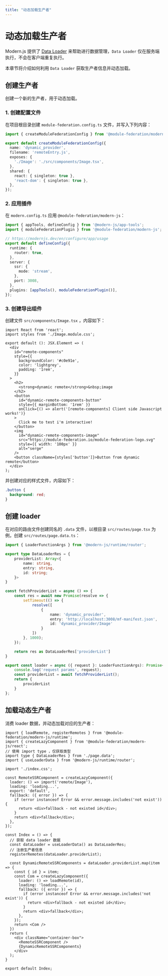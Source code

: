 ```yaml
---
title: "动态加载生产者"
---
```


# 动态加载生产者

Modern.js 提供了 [Data Loader](https://modernjs.dev/guides/basic-features/data/data-fetch.html#data-loader%E6%8E%A8%E8%8D%90) 来帮助进行数据管理，`Data Loader` 仅在服务端执行，不会在客户端重复执行。

本章节将介绍如何利用 `Data Loader` 获取生产者信息并动态加载。

## 创建生产者

创建一个新的生产者，用于动态加载。

### 1. 创建配置文件

在项目根目录创建 `module-federation.config.ts` 文件，并写入下列内容：

```ts title='module-federation.config.ts'
import { createModuleFederationConfig } from '@module-federation/modern-js';

export default createModuleFederationConfig({
  name: 'dynamic_provider',
  filename: 'remoteEntry.js',
  exposes: {
    './Image': './src/components/Image.tsx',
  },
  shared: {
    react: { singleton: true },
    'react-dom': { singleton: true },
  },
});
```

### 2. 应用插件

在 `modern.config.ts` 应用 `@module-federation/modern-js`：

```ts title='modern.config.ts'
import { appTools, defineConfig } from '@modern-js/app-tools';
import { moduleFederationPlugin } from '@module-federation/modern-js';

// https://modernjs.dev/en/configure/app/usage
export default defineConfig({
  runtime: {
    router: true,
  },
  server: {
    ssr: {
      mode: 'stream',
    },
    port: 3008,
  },
  plugins: [appTools(), moduleFederationPlugin()],
});
```

### 3. 创建导出组件

创建文件 `src/components/Image.tsx` ，内容如下：

```tsx title='Image.tsx'
import React from 'react';
import styles from './Image.module.css';

export default (): JSX.Element => (
  <div
    id="remote-components"
    style={{
      backgroundColor: '#c0e91e',
      color: 'lightgrey',
      padding: '1rem',
    }}
  >
    <h2>
      <strong>dynamic remote</strong>&nbsp;image
    </h2>
    <button
      id="dynamic-remote-components-button"
      style={{ marginBottom: '1rem' }}
      onClick={() => alert('[remote-components] Client side Javascript works!')}
    >
      Click me to test i'm interactive!
    </button>
    <img
      id="dynamic-remote-components-image"
      src="https://module-federation.io/module-federation-logo.svg"
      style={{ width: '100px' }}
      alt="serge"
    />
    <button className={styles['button']}>Button from dynamic remote</button>
  </div>
);
```
并创建对应的样式文件，内容如下：
```css title='Image.module.css'
.button {
  background: red;
}
```

## 创建 loader

在对应的路由文件创建同名的 `.data` 文件，以根目录 `src/routes/page.tsx` 为例，创建 `src/routes/page.data.ts`：

```ts title='page.data.ts'
import { LoaderFunctionArgs } from '@modern-js/runtime/router';

export type DataLoaderRes = {
    providerList: Array<{
        name: string,
        entry: string,
        id: string;
    }>
}

const fetchProviderList = async () => {
    const res = await new Promise(resolve => {
        setTimeout(() => {
            resolve([
                {
                    name: 'dynamic_provider',
                    entry: 'http://localhost:3008/mf-manifest.json',
                    id: 'dynamic_provider/Image'
                }
            ])
        }, 1000);
    });

    return res as DataLoaderRes['providerList']
}

export const loader = async ({ request }: LoaderFunctionArgs): Promise<DataLoaderRes> => {
    console.log('request params', request);
    const providerList = await fetchProviderList();
    return {
        providerList
    }
};
```

## 加载动态生产者

消费 loader 数据，并动态加载对应的生产者：

```tsx
import { loadRemote, registerRemotes } from '@module-federation/modern-js/runtime';
import { createLazyComponent } from '@module-federation/modern-js/react';
// 使用 import type ，仅获取类型
import type { DataLoaderRes } from './page.data';
import { useLoaderData } from '@modern-js/runtime/router';

import './index.css';

const RemoteSSRComponent = createLazyComponent({
  loader: () => import('remote/Image'),
  loading: 'loading...',
  export: 'default',
  fallback: ({ error }) => {
    if (error instanceof Error && error.message.includes('not exist')) {
      return <div>fallback - not existed id</div>;
    }
    return <div>fallback</div>;
  },
});

const Index = () => {
  // 获取 data loader 数据
  const dataLoader = useLoaderData() as DataLoaderRes;
  // 注册生产者信息
  registerRemotes(dataLoader.providerList);

  const DynamicRemoteSSRComponents = dataLoader.providerList.map(item => {
    const { id } = item;
    const Com = createLazyComponent({
      loader: () => loadRemote(id),
      loading: 'loading...',
      fallback: ({ error }) => {
        if (error instanceof Error && error.message.includes('not exist')) {
          return <div>fallback - not existed id</div>;
        }
        return <div>fallback</div>;
      },
    });
    return <Com />
  })
  return (
    <div className="container-box">
      <RemoteSSRComponent />
      {DynamicRemoteSSRComponents}
    </div>
  );
}

export default Index;
```
